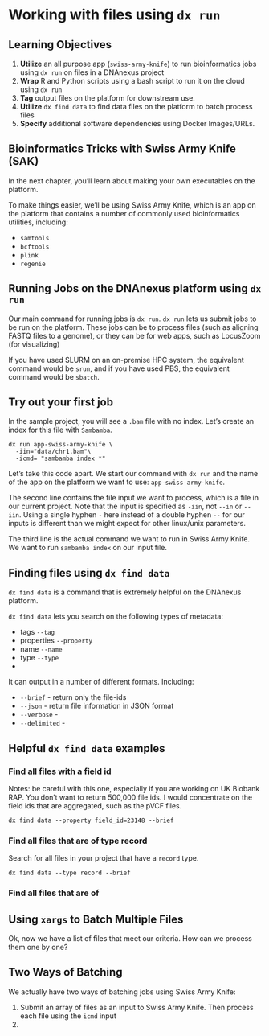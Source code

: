 # Working with files using `dx run`

## Learning Objectives

1. **Utilize** an all purpose app (`swiss-army-knife`) to run bioinformatics jobs using `dx run` on files in a DNAnexus project
1. **Wrap** R and Python scripts using a bash script to run it on the cloud using `dx run`
1. **Tag** output files on the platform for downstream use.
1. **Utilize** `dx find data` to find data files on the platform to batch process files
1. **Specify** additional software dependencies using Docker Images/URLs.

## Bioinformatics Tricks with Swiss Army Knife (SAK)

In the next chapter, you'll learn about making your own executables on the platform. 

To make things easier, we'll be using Swiss Army Knife, which is an app on the platform that contains a number of commonly used bioinformatics utilities, including:

- `samtools`
- `bcftools`
- `plink`
- `regenie`

## Running Jobs on the DNAnexus platform using `dx run`

Our main command for running jobs is `dx run`. `dx run` lets us submit jobs to be run on the platform. These jobs can be to process files (such as aligning FASTQ files to a genome), or they can be for web apps, such as LocusZoom (for visualizing)

If you have used SLURM on an on-premise HPC system, the equivalent command would be `srun`, and if you have used PBS, the equivalent command would be `sbatch`.

## Try out your first job

In the sample project, you will see a `.bam` file with no index. Let's create an index for this file with `Sambamba`.

```
dx run app-swiss-army-knife \
  -iin="data/chr1.bam"\ 
  -icmd= "sambamba index *"
```

Let's take this code apart. We start our command with `dx run` and the name of the app on the platform we want to use: `app-swiss-army-knife`. 

The second line contains the file input we want to process, which is a file in our current project. Note that the input is specified as `-iin`, not `--in` or `--iin`. Using a single hyphen `-` here instead of a double hyphen `--` for our inputs is different than we might expect for other linux/unix parameters.

The third line is the actual command we want to run in Swiss Army Knife. We want to run `sambamba index` on our input file.

## Finding files using `dx find data`

`dx find data` is a command that is extremely helpful on the DNAnexus platform.

`dx find data` lets you search on the following types of metadata:

- tags `--tag`
- properties `--property`
- name `--name`
- type `--type`
- 

It can output in a number of different formats. Including:

- `--brief` - return only the file-ids
- `--json` - return file information in JSON format
- `--verbose` -
- `--delimited` -

## Helpful `dx find data` examples

### Find all files with a field id

Notes: be careful with this one, especially if you are working on UK Biobank RAP. You don't want to return 500,000 file ids. I would concentrate on the field ids that are aggregated, such as the pVCF files.

```
dx find data --property field_id=23148 --brief
```
### Find all files that are of type record

Search for all files in your project that have a `record` type.

```
dx find data --type record --brief
```

### Find all files that are of 

## Using `xargs` to Batch Multiple Files

Ok, now we have a list of files that meet our criteria. How can we process them one by one? 

## Two Ways of Batching

We actually have two ways of batching jobs using Swiss Army Knife: 

1. Submit an array of files as an input to Swiss Army Knife. Then process each file using the `icmd` input
2. 
